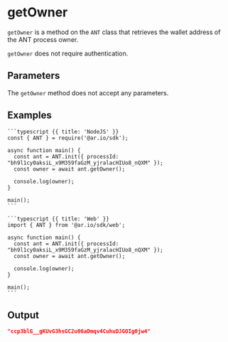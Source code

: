 
<HeroPattern />

# getOwner

`getOwner` is a method on the `ANT` class that retrieves the wallet address of the ANT process owner.

`getOwner` does not require authentication.

## Parameters

The `getOwner` method does not accept any parameters.

## Examples

<CodeGroup title="getOwner">

    ```typescript {{ title: 'NodeJS' }}
    const { ANT } = require('@ar.io/sdk');

    async function main() {
      const ant = ANT.init({ processId: "bh9l1cy0aksiL_x9M359faGzM_yjralacHIUo8_nQXM" });
      const owner = await ant.getOwner();

      console.log(owner);
    }

    main();
    ```

    ```typescript {{ title: 'Web' }}
    import { ANT } from '@ar.io/sdk/web';

    async function main() {
      const ant = ANT.init({ processId: "bh9l1cy0aksiL_x9M359faGzM_yjralacHIUo8_nQXM" });
      const owner = await ant.getOwner();

      console.log(owner);
    }

    main();
    ```

</CodeGroup>

## Output

```json
"ccp3blG__gKUvG3hsGC2u06aDmqv4CuhuDJGOIg0jw4"
```